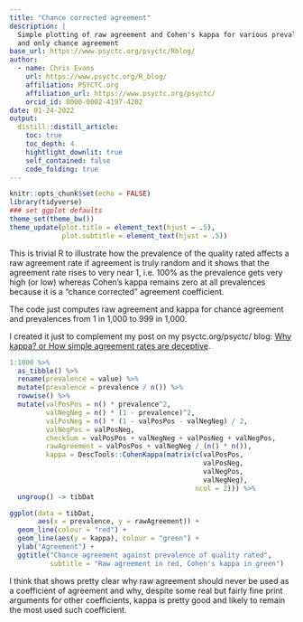 ```yaml
---
title: "Chance corrected agreement"
description: |
  Simple plotting of raw agreement and Cohen's kappa for various prevalences of the rated quality
  and only chance agreement
base_url: https://www.psyctc.org/psyctc/Rblog/
author:
  - name: Chris Evans
    url: https://www.psyctc.org/R_blog/
    affiliation: PSYCTC.org
    affiliation_url: https://www.psyctc.org/psyctc/
    orcid_id: 0000-0002-4197-4202
date: 01-24-2022
output:
  distill::distill_article:
    toc: true
    toc_depth: 4
    hightlight_downlit: true
    self_contained: false
    code_folding: true
---
```



```r
knitr::opts_chunk$set(echo = FALSE)
library(tidyverse)
### set ggplot defaults
theme_set(theme_bw())
theme_update(plot.title = element_text(hjust = .5),
             plot.subtitle = element_text(hjust = .5))
```

This is trivial R to illustrate how the prevalence of the quality rated affects a raw agreement rate if agreement is truly random and it shows that the agreement rate rises to very near 1, i.e. 100% as the prevalence gets very high (or low) whereas Cohen's kappa remains zero at all prevalences because it is a "chance corrected" agreement coefficient.

The code just computes raw agreement and kappa for chance agreement and prevalences from 1 in 1,000 to 999 in 1,000.

I created it just to complement my post on my psyctc.org/psyctc/ blog: [Why kappa? or How simple agreement rates are deceptive](https://www.psyctc.org/psyctc/2022/01/24/why-kappa-or-how-simple-agreement-rates-are-deceptive/).

```r
1:1000 %>%
  as_tibble() %>%
  rename(prevalence = value) %>%
  mutate(prevalence = prevalence / n()) %>%
  rowwise() %>%
  mutate(valPosPos = n() * prevalence^2,
         valNegNeg = n() * (1 - prevalence)^2,
         valPosNeg = n() * (1 - valPosPos - valNegNeg) / 2,
         valNegPos = valPosNeg,
         checkSum = valPosPos + valNegNeg + valPosNeg + valNegPos,
         rawAgreement = valPosPos + valNegNeg / (n() * n()),
         kappa = DescTools::CohenKappa(matrix(c(valPosPos,
                                                valPosNeg,
                                                valNegPos,
                                                valNegNeg),
                                              ncol = 2))) %>%
  ungroup() -> tibDat

ggplot(data = tibDat,
       aes(x = prevalence, y = rawAgreement)) +
  geom_line(colour = "red") +
  geom_line(aes(y = kappa), colour = "green") +
  ylab("Agreement") +
  ggtitle("Chance agreement against prevalence of quality rated",
          subtitle = "Raw agreement in red, Cohen's kappa in green")
```

I think that shows pretty clear why raw agreement should never be used as a coefficient of agreement and why, despite some real but fairly fine print arguments for other coefficients, kappa is pretty good and likely to remain the most used such coefficient.


